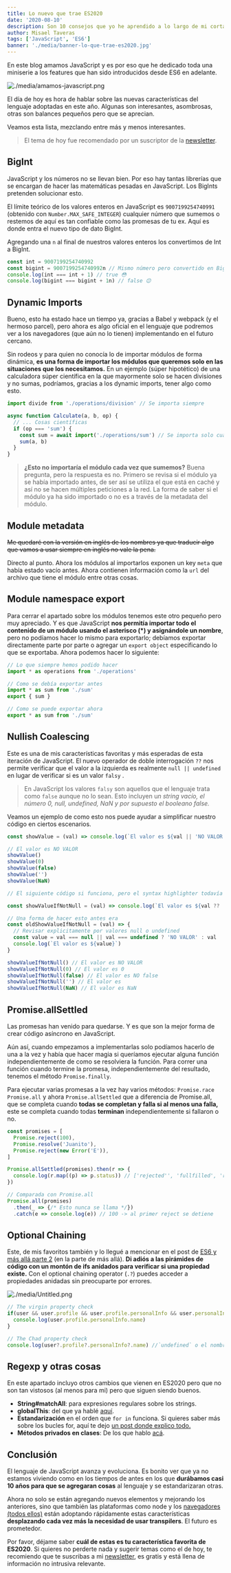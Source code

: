 ```yaml
---
title: Lo nuevo que trae ES2020
date: '2020-08-10'
description: Son 10 consejos que yo he aprendido a lo largo de mi corta vida pero que me falta ponerlas en práctica y que creo que podrían beneficiarte también y así me sirven a mi también de recordatorio.
author: Misael Taveras
tags: ['JavaScript', 'ES6']
banner: './media/banner-lo-que-trae-es2020.jpg'
---
```


En este blog amamos JavaScript y es por eso que he dedicado toda una miniserie a los features que han sido introducidos desde ES6 en adelante.

![./media/amamos-javascript.png](./media/amamos-javascript.png)

El día de hoy es hora de hablar sobre las nuevas características del lenguaje adoptadas en este año. Algunas son interesantes, asombrosas, otras son balances pequeños pero que se aprecian.

Veamos esta lista, mezclando entre más y menos interesantes.

<Blockquote type="disclaimer">

  El tema de hoy fue recomendado por un suscriptor de la [newsletter](#newsletter).

</Blockquote>

## BigInt

JavaScript y los números no se llevan bien. Por eso hay tantas librerías que se encargan de hacer las matemáticas pesadas en JavaScript. Los BigInts pretenden solucionar esto.

El límite teórico de los valores enteros en JavaScript es `9007199254740991` (obtenido con `Number.MAX_SAFE_INTEGER`)  cualquier número que sumemos o restemos de aquí es tan confiable como las promesas de tu ex. Aquí es donde entra el nuevo tipo de dato BigInt. 

Agregando una `n` al final de nuestros valores enteros los convertimos de Int a BigInt.

```js
const int = 9007199254740992
const bigint = 9007199254740992n // Mismo número pero convertido en BigInt
console.log(int === int + 1) // true 😳
console.log(bigint === bigint + 1n) // false 😌
```

## Dynamic Imports

Bueno, esto ha estado hace un tiempo ya, gracias a Babel y webpack (y el hermoso parcel), pero ahora es algo oficial en el lenguaje que podremos ver a los navegadores (que aún no lo tienen) implementando en el futuro cercano.

Sin rodeos y para quien no conocía lo de importar módulos de forma dinámica, **es una forma de importar los módulos que queremos solo en las situaciones que los necesitamos.** En un ejemplo (súper hipotético) de una calculadora súper científica en la que mayormente solo se hacen divisiones y no sumas, podríamos, gracias a los dynamic imports, tener algo como esto.

```js
import divide from './operations/division' // Se importa siempre

async function Calculate(a, b, op) {
  // ... Cosas científicas
  if (op === 'sum') {
    const sum = await import('./operations/sum') // Se importa solo cuando se hace suma
    sum(a, b)
  }
}
```

<Blockquote type="info">

  **¿Esto no importaría el módulo cada vez que sumemos?** Buena pregunta, pero la respuesta es no. Primero se revisa si el módulo ya se había importado antes, de ser así se utiliza el que está en caché y así no se hacen múltiples peticiones a la red. La forma de saber si el módulo ya ha sido importado o no es a través de la metadata del módulo.

</Blockquote>

## Module metadata

~~Me quedaré con la versión en inglés de los nombres ya que traducir algo que vamos a usar siempre en inglés no vale la pena.~~

Directo al punto. Ahora los módulos al importarlos exponen un key `meta` que había estado vacío antes. Ahora contienen información como la `url` del archivo que tiene el módulo entre otras cosas.

## Module namespace export

Para cerrar el apartado sobre los módulos tenemos este otro pequeño pero muy apreciado. Y es que JavaScript **nos permitía importar todo el contenido de un módulo usando el asterisco (*) y asignándole un nombre**, pero no podíamos hacer lo mismo para exportarlo; debíamos exportar directamente parte por parte o agregar un `export object` especificando lo que se exportaba. Ahora podemos hacer lo siguiente:

```js
// Lo que siempre hemos podido hacer
import * as operations from './operations'

// Como se debía exportar antes
import * as sum from './sum'
export { sum }

// Como se puede exportar ahora
export * as sum from './sum'
```

## Nullish Coalescing

Este es una de mis características favoritas y más esperadas de esta iteración de JavaScript. El nuevo operador de doble interrogación `??` nos permite verificar que el valor a la izquierda es realmente `null || undefined` en lugar de verificar si es un valor `falsy` .

> En JavaScript los valores `falsy` son aquellos que el lenguaje trata como `false` aunque no lo sean. Esto incluyen u*n string vacío, el número 0, null, undefined, NaN y por supuesto el booleano false.*

Veamos un ejemplo de como esto nos puede ayudar a simplificar nuestro código en ciertos escenarios.

```js
const showValue = (val) => console.log(`El valor es ${val || 'NO VALOR'}`)

// El valor es NO VALOR
showValue()
showValue(0)
showValue(false)
showValue('')
showValue(NaN)

// El siguiente código si funciona, pero el syntax highlighter todavía no conoce esta sintaxis.

const showValueIfNotNull = (val) => console.log(`El valor es ${val ?? 'NO VALOR'}`)

// Una forma de hacer esto antes era
const oldShowValueIfNotNull = (val) => {
  // Revisar explicitamente por valores null o undefined
  const value = val === null || val === undefined ? 'NO VALOR' : val
  console.log(`El valor es ${value}`)
}

showValueIfNotNull() // El valor es NO VALOR
showValueIfNotNull(0) // El valor es 0
showValueIfNotNull(false) // El valor es NO false
showValueIfNotNull('') // El valor es
showValueIfNotNull(NaN) // El valor es NaN

```

## Promise.allSettled

Las promesas han venido para quedarse. Y es que son la mejor forma de crear código asíncrono en JavaScript.

Aún así, cuando empezamos a implementarlas solo podíamos hacerlo de una a la vez y había que hacer magia si queríamos ejecutar alguna función independientemente de como se resolviera la función. Para correr una función cuando termine la promesa, independientemente del resultado, tenemos el método `Promise.finally`.

Para ejecutar varias promesas a la vez hay varios métodos: `Promise.race` `Promise.all` y ahora `Promise.allSettled` que a diferencia de Promise.all, que se completa cuando **todas se completan y falla si al menos una falla,** este se completa cuando todas **terminan** independientemente si fallaron o no.

```js
const promises = [
  Promise.reject(100),
  Promise.resolve('Juanito'),
  Promise.reject(new Error('E')),
]

Promise.allSettled(promises).then(r => {
  console.log(r.map((p) => p.status)) // ['rejected'', 'fullfilled', 'rejected']
})

// Comparada con Promise.all
Promise.all(promises)
  .then(_ => {/* Esto nunca se llama */})
  .catch(e => console.log(e)) // 100 -> al primer reject se detiene
```

## Optional Chaining

Este, de mis favoritos también y lo llegué a mencionar en el post de [ES6 y más allá parte 2](/blog/javascript-todo-lo-nuevo-desde-es6-hasta-hoy-parte-2#optional-chaining) (en la parte de más allá). **Di adiós a las pirámides de código con un montón de ifs anidados para verificar si una propiedad existe.** Con el optional chaining operator (`.?`) puedes acceder a propiedades anidadas sin preocuparte por errores.

![./media/Untitled.png](./media/virgin-vs-chad.png)

```js
// The virgin property check
if(user && user.profile && user.profile.personalInfo && user.personalInfo.name) {
  console.log(user.profile.personalInfo.name)
}

// The Chad property check
console.log(user?.profile?.personalInfo?.name) //`undefined` o el nombre del usuario
```

## Regexp y otras cosas

En este apartado incluyo otros cambios que vienen en ES2020 pero que no son tan vistosos (al menos para mi) pero que siguen siendo buenos.

- **String#matchAll**: para expresiones regulares sobre los strings.
- **globalThis**: del que ya hablé [aquí](/blog/javascript-todo-lo-nuevo-desde-es6-hasta-hoy-parte-2#otras-cosas-para-el-futuro-de-javascript).
- **Estandarización** en el orden que `for in` funciona. Si quieres saber más sobre los bucles for, aquí te dejo [un post donde explico todo.](/blog/domina-todos-los-bucles-for-en-que-hay-en-java-script)
- **Métodos privados en clases**: De los que hablo [acá](/blog/javascript-todo-lo-nuevo-desde-es6-hasta-hoy-parte-2#metodos-estaticos-y-valores-privados-en-clases).

## Conclusión

El lenguaje de JavaScript avanza y evoluciona. Es bonito ver que ya no estamos viviendo como en los tiempos de antes en los que **durábamos casi 10 años para que se agregaran cosas** al lenguaje y se estandarizaran otras.

Ahora no solo se están agregando nuevos elementos y mejorando los anteriores, sino que también las plataformas como node y los [navegadores (todos ellos)](https://open.spotify.com/episode/0gq4CLCRwVUuwTXjmIHraM) están adoptando rápidamente estas características **desplazando cada vez más la necesidad de usar transpilers**. El futuro es prometedor.

Por favor, déjame saber **cuál de estas es tu característica favorita de ES2020**. Si quieres no perderte nada y sugerir temas como el de hoy, te recomiendo que te suscribas a mi [newsletter](#newsletter), es gratis y está llena de información no intrusiva relevante.
